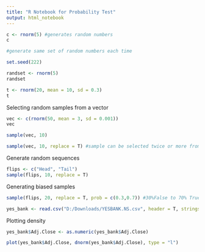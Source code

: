 ```yaml
---
title: "R Notebook for Probability Test"
output: html_notebook
---
```


```r
c <- rnorm(5) #generates random numbers
c

```

```r
#generate same set of random numbers each time

set.seed(222)

randset <- rnorm(5)
randset


```



```r
t <- rnorm(20, mean = 10, sd = 0.3)
t

```

Selecting random samples from a vector

```r
vec <- c(rnorm(50, mean = 3, sd = 0.001))
vec

```

```r
sample(vec, 10)

sample(vec, 10, replace = T) #sample can be selected twice or more from population
```
Generate random sequences

```r
flips <- c("Head", "Tail")
sample(flips, 10, replace = T)


```

Generating biased samples
```r

sample(flips, 20, replace = T, prob = c(0.3,0.7)) #30%False to 70% True

```

```r
yes_bank <- read.csv("D:/Downloads/YESBANK.NS.csv", header = T, stringsAsFactors = F)

```

Plotting density

```r
yes_bank$Adj.Close <- as.numeric(yes_bank$Adj.Close)

plot(yes_bank$Adj.Close, dnorm(yes_bank$Adj.Close), type = "l")

```







